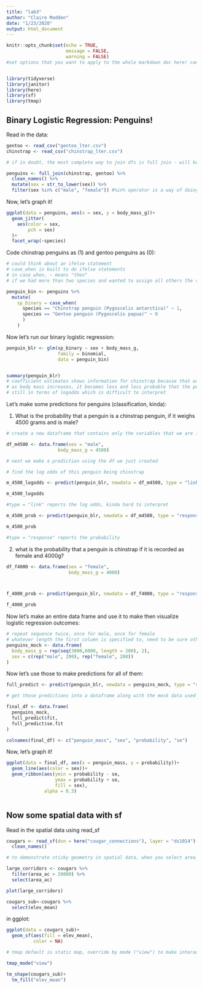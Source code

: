 ```yaml
---
title: "lab3"
author: "Claire Madden"
date: "1/23/2020"
output: html_document
---
```


```r
knitr::opts_chunk$set(echo = TRUE,
                      message = FALSE,
                      warning = FALSE)
#set options that you want to apply to the whole markdown doc here! can override in a specific code chunk later on if you want to show specific things - code chunk header settings will override global settings here


library(tidyverse)
library(janitor)
library(here)
library(sf)
library(tmap)
```

## Binary Logistic Regression: Penguins!

Read in the data:
```r
gentoo <- read_csv("gentoo_lter.csv")
chinstrap <- read_csv("chinstrap_lter.csv")

# if in doubt, the most complete way to join dfs is full join - will keep everything, and then you can wrangle to get the subset you want (other join options will exclude things based on whether the other dataset has a match or not which could cause lost data!)

penguins <- full_join(chinstrap, gentoo) %>% 
  clean_names() %>% 
  mutate(sex = str_to_lower(sex)) %>% 
  filter(sex %in% c("male", "female")) #%in% operator is a way of doing a more elegant "for" statement and also great if you want to keep in a lot of stuff, another way to do it would be filter(sex=="male" | sex = "female") but this would take too long if there were a lot of matching options we were trying to keep in the df


```

Now, let's graph it!
```r

ggplot(data = penguins, aes(x = sex, y = body_mass_g))+
  geom_jitter(
    aes(color = sex, 
        pch = sex)
  )+
  facet_wrap(~species)


```


Code chinstrap penguins as (1) and gentoo penguins as (0):

```r
# could think about an ifelse statement
# case_when is built to do ifelse statements 
# in case_when, ~ means "then"
# if we had more than two species and wanted to assign all others the same thing, can use T to mean "if anything else is true" sort of like an else statement, but would have to be another numeric because other inputs are numeric

penguin_bin <- penguins %>% 
  mutate(
    sp_binary = case_when(
      species == "Chinstrap penguin (Pygoscelis antarctica)" ~ 1, 
      species == "Gentoo penguin (Pygoscelis papua)" ~ 0
      )
    )


```


Now let's run our binary logistic regression:

```r

penguin_blr <- glm(sp_binary ~ sex + body_mass_g,
                   family = binomial,
                   data = penguin_bin)


summary(penguin_blr)
# coefficient estimates shows information for chinstrap because that was coded (1)
# as body mass increases, it becomes less and less probable that the penguin is a chinstrap
# still in terms of logodds which is difficult to interpret 
```


Let's make some predictions for penguins (classification, kinda):

1. What is the probability that a penguin is a chinstrap penguin, if it weighs 4500 grams and is male?

```r
# create a new dataframe that contains only the variables that we are interested in (asked in the question), variable name and entry names need to match exactly what the regression model is expecting

df_m4500 <- data.frame(sex = "male",
                   body_mass_g = 4500)

# next we make a prediction using the df we just created

# find the log odds of this penguin being chinstrap

m_4500_logodds <- predict(penguin_blr, newdata = df_m4500, type = "link")

m_4500_logodds

#type = "link" reports the log odds, kinda hard to interpret

m_4500_prob <- predict(penguin_blr, newdata = df_m4500, type = "response")

m_4500_prob

#type = "response" reports the probability 
```

2. what is the probability that a penguin is chinstrap if it is recorded as female and 4000g?

```r

df_f4000 <- data.frame(sex = "female",
                       body_mass_g = 4000)



f_4000_prob <- predict(penguin_blr, newdata = df_f4000, type = "response")

f_4000_prob

```

Now let's make an entire data frame and use it to make then visualize logistic regression outcomes:


```r

# repeat sequence twice, once for male, once for female
# whatever length the first column is specified to, need to be sure other columns have the same number of rows 
penguins_mock <- data.frame(
  body_mass_g = rep(seq(3000,6000, length = 200), 2),
  sex = c(rep("male", 200), rep("female", 200))
)


```

Now let's use those to make predictions for all of them:

```r
full_predict <- predict(penguin_blr, newdata = penguins_mock, type = "response", se.fit = TRUE)

# get those predictions into a dataframe along with the mock data used to create them

final_df <- data.frame(
  penguins_mock,
  full_predict$fit,
  full_predict$se.fit
)

colnames(final_df) <- c("penguin_mass", "sex", "probability", "se")


```

Now, let's graph it!

```r
ggplot(data = final_df, aes(x = penguin_mass, y = probability))+
  geom_line(aes(color = sex))+
  geom_ribbon(aes(ymin = probability - se, 
                  ymax = probability + se, 
                  fill = sex),
              alpha = 0.3)



```


## Now some spatial data with sf

Read in the spatial data using read_sf
```r
cougars <- read_sf(dsn = here("cougar_connections"), layer = "ds1014") %>% 
  clean_names()

```



```r
# to demonstrate sticky geometry in spatial data, when you select area_ac you also keep the geometry 

large_corridors <- cougars %>% 
  filter(area_ac > 20000) %>% 
  select(area_ac)

plot(large_corridors)
```

```r

cougars_sub<-cougars %>% 
  select(elev_mean)


```


in ggplot:

```r
ggplot(data = cougars_sub)+
  geom_sf(aes(fill = elev_mean),
          color = NA)
```


```r
# tmap default is static map, override by mode ("view") to make interactive

tmap_mode("view")

tm_shape(cougars_sub)+
  tm_fill("elev_mean")

```






